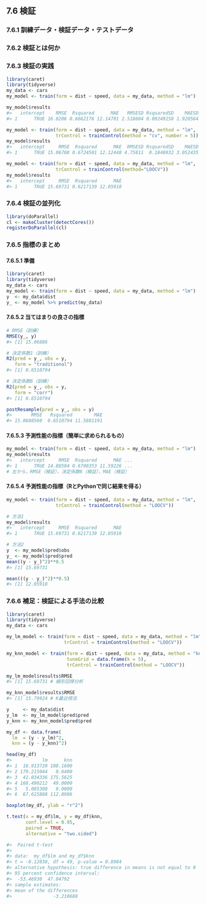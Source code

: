 ## 7.6 検証

### 7.6.1 訓練データ・検証データ・テストデータ

### 7.6.2 検証とは何か

### 7.6.3 検証の実践

```r
library(caret)
library(tidyverse)
my_data <- cars
my_model <- train(form = dist ~ speed, data = my_data, method = "lm")

my_model$results
#>   intercept    RMSE  Rsquared      MAE   RMSESD RsquaredSD    MAESD
#> 1      TRUE 16.0206 0.6662176 12.14701 2.518604 0.09249158 1.920564
```

```r
my_model <- train(form = dist ~ speed, data = my_data, method = "lm",
                  trControl = trainControl(method = "cv", number = 5))
my_model$results                 
#>   intercept     RMSE  Rsquared      MAE  RMSESD RsquaredSD    MAESD
#> 1      TRUE 15.06708 0.6724501 12.12448 4.75811  0.1848932 3.052435
```

```r
my_model <- train(form = dist ~ speed, data = my_data, method = "lm",
                  trControl = trainControl(method="LOOCV"))
my_model$results
#>   intercept     RMSE  Rsquared      MAE
#> 1      TRUE 15.69731 0.6217139 12.05918
```

### 7.6.4 検証の並列化

```r
library(doParallel)
cl <- makeCluster(detectCores())
registerDoParallel(cl)
```

### 7.6.5 指標のまとめ

#### 7.6.5.1 準備

```r
library(caret)
library(tidyverse)
my_data <- cars
my_model <- train(form = dist ~ speed, data = my_data, method = "lm")
y  <- my_data$dist
y_ <- my_model %>% predict(my_data)
```

#### 7.6.5.2 当てはまりの良さの指標

```r
# RMSE（訓練）
RMSE(y_, y)
#> [1] 15.06886

# 決定係数1（訓練）
R2(pred = y_, obs = y,
   form = "traditional")
#> [1] 0.6510794

# 決定係数6（訓練）
R2(pred = y_, obs = y,
   form = "corr")
#> [1] 0.6510794
```

```r
postResample(pred = y_, obs = y)
#>       RMSE   Rsquared        MAE 
#> 15.0688560  0.6510794 11.5801191 
```

#### 7.6.5.3 予測性能の指標（簡単に求められるもの）

```r
my_model <- train(form = dist ~ speed, data = my_data, method = "lm")
my_model$results
#>   intercept     RMSE  Rsquared      MAE ...
#> 1      TRUE 14.88504 0.6700353 11.59226 ...
# 左から，RMSE（検証），決定係数6（検証），MAE（検証）
```

#### 7.6.5.4 予測性能の指標（RとPythonで同じ結果を得る）

```r
my_model <- train(form = dist ~ speed, data = my_data, method = "lm",
                  trControl = trainControl(method = "LOOCV"))

# 方法1
my_model$results
#>   intercept     RMSE  Rsquared      MAE
#> 1      TRUE 15.69731 0.6217139 12.05918

# 方法2
y  <- my_model$pred$obs
y_ <- my_model$pred$pred
mean((y - y_)^2)**0.5
#> [1] 15.69731
```

```r
mean(((y - y_)^2)**0.5)
#> [1] 12.05918
```

### 7.6.6 補足：検証による手法の比較

```r
library(caret)
library(tidyverse)
my_data <- cars

my_lm_model <- train(form = dist ~ speed, data = my_data, method = "lm",
                     trControl = trainControl(method = "LOOCV"))

my_knn_model <- train(form = dist ~ speed, data = my_data, method = "knn",
                      tuneGrid = data.frame(k = 5),
                      trControl = trainControl(method = "LOOCV"))
```

```r
my_lm_model$results$RMSE
#> [1] 15.69731 # 線形回帰分析

my_knn_model$results$RMSE
#> [1] 15.79924 # K最近傍法
```

```r
y     <- my_data$dist
y_lm  <- my_lm_model$pred$pred
y_knn <- my_knn_model$pred$pred

my_df <- data.frame(
  lm  = (y - y_lm)^2,
  knn = (y - y_knn)^2)

head(my_df)
#>           lm      knn
#> 1  18.913720 108.1600
#> 2 179.215044   0.6400
#> 3  41.034336 175.5625
#> 4 168.490212  49.0000
#> 5   5.085308   9.0000
#> 6  67.615888 112.8906
```

```r
boxplot(my_df, ylab = "r^2")
```

```r
t.test(x = my_df$lm, y = my_df$knn,
       conf.level = 0.95,
       paired = TRUE,
       alternative = "two.sided")

#> 	Paired t-test
#> 
#> data:  my_df$lm and my_df$knn
#> t = -0.12838, df = 49, p-value = 0.8984
#> alternative hypothesis: true difference in means is not equal to 0
#> 95 percent confidence interval:
#>  -53.46930  47.04792
#> sample estimates:
#> mean of the differences 
#>               -3.210688 
```

